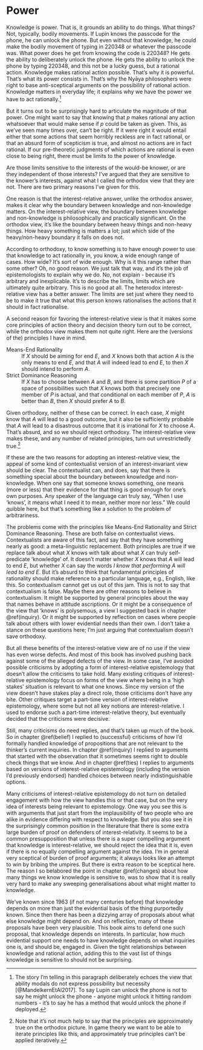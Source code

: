 # Power {#power}

Knowledge is power. That is, it grounds an ability to do things. What things? Not, typically, bodily movements. If Lupin knows the passcode for the phone, he can unlock the phone. But even without that knowledge, he could make the bodily movement of typing in 220348 or whatever the passcode was. What power does he get from knowing the code is 220348? He gets the ability to deliberately unlock the phone. He gets the ability to unlock the phone by typing 220348, and this not be a lucky guess, but a rational action. Knowledge makes rational action possible. That's why it is powerful. That's what its power consists in. That's why the Nyāya philosophers were right to base anti-sceptical arguments on the possibility of rational action. Knowledge matters in everyday life; it explains why we have the power we have to act rationally.^[The story I'm telling in this paragraph deliberately echoes the view that ability modals do not express possibility but necessity [@MandelkernEtAl2017]. To say Lupin can unlock the phone is not to say he might unlock the phone - anyone might unlock it hitting random numbers - it's to say he has a method that would unlock the phone if deployed.]

But it turns out to be surprisingly hard to articulate the magnitude of that power. One might want to say that knowing that _p_ makes rational any action whatsoever that would make sense if _p_ could be taken as given. This, as we've seen many times over, can't be right. If it were right it would entail either that some actions that seem horribly reckless are in fact rational, or that an absurd form of scepticism is true, and almost no actions are in fact rational. If our pre-theoretic judgments of which actions are rational is even close to being right, there must be limits to the power of knowledge.

Are those limits sensitive to the interests of the would-be knower, or are they independent of those interests? I've argued that they are sensitive to the knower's interests, against what I called the orthodox view that they are not. There are two primary reasons I've given for this.

One reason is that the interest-relative answer, unlike the orthodox answer, makes it clear why the boundary between knowledge and non-knowledge matters. On the interest-relative view, the boundary between knowledge and non-knowledge is philosophically and practically significant. On the orthodox view, it's like the boundary between heavy things and non-heavy things. How heavy something is matters a lot; just which side of the heavy/non-heavy boundary it falls on does not. 

According to orthodoxy, to know something is to have enough power to use that knowledge to act rationally in, you know, a wide enough range of cases. How wide? It's sort of wide enough. Why is it this range rather than some other? Oh, no good reason. We just talk that way, and it's the job of epistemologists to explain why we do. No, not explain - because it's arbitrary and inexplicable. It's to describe the limits, limits which are ultimately quite arbitrary. This is no good at all. The heterodox interest-relative view has a better answer. The limits are set just where they need to be to make it true that what this person knows rationalises the actions that it should in fact rationalise.

A second reason for favoring the interest-relative view is that it makes some core principles of action theory and decision theory turn out to be correct, while the orthodox view makes them not quite right. Here are the (versions of the)  principles I have in mind.

Means-End Rationality
:    If _X_ should be aiming for end _E_, and _X_ knows both that action _A_ is the only means to end _E_, and that _A_ will indeed lead to end _E_, to then _X_ should intend to perform _A_.

Strict Dominance Reasoning
:    If _X_ has to choose between _A_ and _B_, and there is some partition _P_ of a space of possibilities such that _X_ knows both that precisely one member of _P_ is actual, and that conditional on each member of _P_, _A_ is better than _B_, then _X_ should prefer _A_ to _B_.

Given orthodoxy, neither of these can be correct. In each case, _X_ might know that _A_ will lead to a good outcome, but it also be sufficiently probable that _A_ will lead to a disastrous outcome that it is irrational for _X_ to choose _A_. That's absurd, and so we should reject orthodoxy. The interest-relative view makes these, and any number of related principles, turn out unrestrictedly true.^[Note that it's not much help to say that the principles are approximately true on the orthodox picture. In game theory we want to be able to iterate principles like this, and approximately true principles can't be applied iteratively.]

If these are the two reasons for adopting an interest-relative view, the appeal of some kind of contextualist version of an interest-invariant view should be clear. The contextualist can, and does, say that there is something special about the boundary between knowledge and non-knowledge. When one say that someone knows something, one means (more or less) that their evidence for that thing is good enough for one's own purposes. Any speaker of the language can truly say, "When I use 'knows', it means what I need it to mean, neither more nor less." We could quibble here, but that's something like a solution to the problem of arbitrariness.

The problems come with the principles like Means-End Rationality and Strict Dominance Reasoning. These are both false on contextualist views. Contextualists are aware of this fact, and say that they have something nearly as good: a meta-linguistic replacement. Both principles are true if we replace talk about what _X_ knows with talk about what _X_ can truly self-predicate 'knowledge' of. It doesn't matter whether _X_ knows that _A_ will lead to end _E_, but whether _X_ can say the words _I know that performing A will lead to end E_. But it's absurd to think that fundamental principles of rationality should make reference to a particular language, e.g., English, like this. So contextualism cannot get us out of this jam. This is not to say that contextualism is false. Maybe there are other reasons to believe in contextualism. It might be supported by general principles about the way that names behave in attitude ascriptions. Or it might be a consequence of the view that 'knows' is polysemous, a view I suggested back in chapter \@ref(inquiry). Or it might be supported by reflection on cases where people talk about others with lower evidential needs than their own. I don't take a stance on these questions here; I'm just arguing that contextualism doesn't save orthodoxy.

But all these benefits of the interest-relative view are of no use if the view has even worse defects. And most of this book has involved pushing back against some of the alleged defects of the view. In some case, I've avoided possible criticisms by adopting a form of interest-relative epistemology that doesn't allow the criticisms to take hold. Many existing critiques of interest-relative epistemology focus on forms of the view where being in a 'high stakes' situation is relevant to what one knows. Since my version of the view doesn't have stakes play a direct role, those criticisms don't have any bite. Other critiques target a part-time version of interest-relative epistemology, where some but not all key notions are interest-relative. I used to endorse such a part-time interest-relative theory, but eventually decided that the criticisms were decisive. 

Still, many criticisms do need replies, and that's taken up much of the book. So in chapter \@ref(belief) I replied to (successful) criticisms of how I'd formally handled knowledge of propositions that are not relevant to the thinker's current inquiries. In chapter \@ref(inquiry) I replied to arguments that started with the observation that it sometimes seems right to double check things that we know. And in chapter \@ref(ties) I replies to arguments based on versions of interest-relative epistemology (including the version I'd previously endorsed) handled choices between nearly indistinguishable options.

Many criticisms of interest-relative epistemology do not turn on detailed engagement with how the view handles this or that case, but on the very idea of interests being relevant to epistemology. One way you see this is with arguments that just start from the implausibility of two people who are alike in evidence differing with respect to knowledge. But you also see it in the surprisingly common position in the literature that there is some extra large burden of proof on defenders of interest-relativity. It seems to be a common presupposition that unless there is a super compelling argument that knowledge is interest-relative, we should reject the idea that it is, even if there is no equally compelling argument against the idea. I'm in general very sceptical of burden of proof arguments; it always looks like an attempt to win by bribing the umpires. But there is extra reason to be sceptical here. The reason I so belabored the point in chapter \@ref(changes) about how many things we know knowledge is sensitive to, was to show that it is really very hard to make any sweeping generalisations about what might matter to knowledge. 

We've known since 1963 (if not many centuries before) that knowledge depends on more than just the evidential basis of the thing purportedly known. Since then there has been a dizzying array of proposals about what else knowledge might depend on. And on reflection, many of these proposals have been very plausible. This book aims to defend one such proposal, that knowledge depends on interests. In particular, how much evidential support one needs to have knowledge depends on what inquiries one is, and should be, engaged in. Given the tight relationships between knowledge and rational action, adding this to the vast list of things knowledge is sensitive to should not be surprising.

